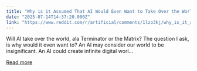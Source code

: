 ```yaml
---
title: "Why is it Assumed That AI Would Even Want to Take Over the World? (Sci-Fi / Philosophy)"
date: "2025-07-14T14:37:20.000Z"
link: "https://www.reddit.com/r/artificial/comments/1lzo3kj/why_is_it_assumed_that_ai_would_even_want_to_take/"
---
```


Will AI take over the world, ala Terminator or the Matrix?
 The question I ask, is why would it even want to? An AI may consider our world to be insignificant. An AI could create infinite digital worl...

[Read more](https://www.reddit.com/r/artificial/comments/1lzo3kj/why_is_it_assumed_that_ai_would_even_want_to_take/)
